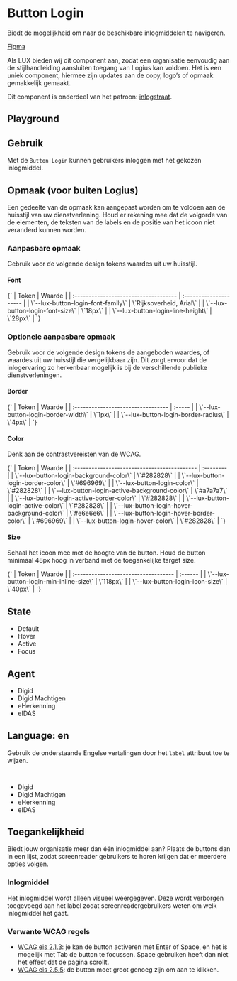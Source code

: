 
<Meta of={ButtonLoginStories} />

# Button Login

Biedt de mogelijkheid om naar de beschikbare inlogmiddelen te navigeren.

[Figma](https://www.figma.com/file/515tboh6xpSNziwQu6WyAy/LUX---UI-kit?type=design&node-id=1125-2&mode=design)

Als LUX bieden wij dit component aan, zodat een organisatie eenvoudig aan de stijlhandleiding aansluiten toegang van Logius kan voldoen. Het is een uniek component, hiermee zijn updates aan de copy, logo’s of opmaak gemakkelijk gemaakt.

Dit component is onderdeel van het patroon: [inlogstraat](https://www.logius.nl/domeinen/toegang/stijlhandleiding-aansluiten-toegang).

## Playground

<Canvas of={ButtonLoginStories.Playground} />
<Controls of={ButtonLoginStories.Playground} />

## Gebruik

Met de `Button Login` kunnen gebruikers inloggen met het gekozen inlogmiddel.

## Opmaak (voor buiten Logius)

Een gedeelte van de opmaak kan aangepast worden om te voldoen aan de huisstijl van uw dienstverlening. Houd er rekening mee dat de volgorde van de elementen, de teksten van de labels en de positie van het icoon niet veranderd kunnen worden.

### Aanpasbare opmaak

Gebruik voor de volgende design tokens waardes uit uw huisstijl.

#### Font

<Markdown>
  {`
| Token                                 | Waarde                 |
| :------------------------------------ | :--------------------- |
| \`--lux-button-login-font-family\`      | \`Rijksoverheid, Arial\` |
| \`--lux-button-login-font-size\`        | \`18px\`                 |
| \`--lux-button-login-line-height\` | \`28px\`                 |
`}
</Markdown>

### Optionele aanpasbare opmaak

Gebruik voor de volgende design tokens de aangeboden waardes, of waardes uit uw huisstijl die vergelijkbaar zijn. Dit zorgt ervoor dat de inlogervaring zo herkenbaar mogelijk is bij de verschillende publieke dienstverleningen.

#### Border

<Markdown>
  {`
| Token                              | Waarde |
| :--------------------------------- | :----- |
| \`--lux-button-login-border-width\`  | \`1px\`  |
| \`--lux-button-login-border-radius\` | \`4px\`  |
`}
</Markdown>

#### Color

Denk aan de contrastvereisten van de WCAG.

<Markdown>
  {`
| Token                                        | Waarde    |
| :------------------------------------------- | :-------- |
| \`--lux-button-login-background-color\`        | \`#282828\` |
| \`--lux-button-login-border-color\`            | \`#696969\` |
| \`--lux-button-login-color\`                   | \`#282828\` |
| \`--lux-button-login-active-background-color\` | \`#a7a7a7\` |
| \`--lux-button-login-active-border-color\`     | \`#282828\` |
| \`--lux-button-login-active-color\`            | \`#282828\` |
| \`--lux-button-login-hover-background-color\`  | \`#e6e6e6\` |
| \`--lux-button-login-hover-border-color\`      | \`#696969\` |
| \`--lux-button-login-hover-color\`             | \`#282828\` |
`}
</Markdown>

#### Size

Schaal het icoon mee met de hoogte van de button. Houd de button minimaal 48px hoog in verband met de toegankelijke target size.

<Markdown>
  {`
| Token                                | Waarde  |
| :----------------------------------- | :------ |
| \`--lux-button-login-min-inline-size\` | \`118px\` |
| \`--lux-button-login-icon-size\`       | \`40px\`  |
`}
</Markdown>

## State

<ul className="section">
  <li>
    <lux-button-login agent="digid"></lux-button-login>
    <span>Default</span>
  </li>
  <li>
    <lux-button-login class="force-state--hover" agent="digid"></lux-button-login>
    <span>Hover</span>
  </li>
  <li>
    <lux-button-login class="force-state--active" agent="digid"></lux-button-login>
    <span>Active</span>
  </li>
  <li>
    <lux-button-login class="force-state--focus" agent="digid"></lux-button-login>
    <span>Focus</span>
  </li>
</ul>

## Agent

<ul className="section">
  <li>
    <lux-button-login agent="digid"></lux-button-login>
    <span>Digid</span>
  </li>
  <li>
    <lux-button-login agent="digid-machtigen"></lux-button-login>
    <span>Digid Machtigen</span>
  </li>
  <li>
    <lux-button-login agent="eherkenning"></lux-button-login>
    <span>eHerkenning</span>
  </li>
  <li>
    <lux-button-login agent="eidas"></lux-button-login>
    <span>eIDAS</span>
  </li>
</ul>

## Language: en

Gebruik de onderstaande Engelse vertalingen door het `label` attribuut toe te wijzen.

```html
<lux-button-login agent="digid" label="Log in"></lux-button-login>
```

<ul className="section">
  <li>
    <lux-button-login agent="digid" label="Log in"></lux-button-login>
    <span>Digid</span>
  </li>
  <li>
    <lux-button-login agent="digid-machtigen" label="Log in as representative"></lux-button-login>
    <span>Digid Machtigen</span>
  </li>
  <li>
    <lux-button-login agent="eherkenning" label="Login as a company or organisation"></lux-button-login>
    <span>eHerkenning</span>
  </li>
  <li>
    <lux-button-login agent="eidas"></lux-button-login>
    <span>eIDAS</span>
  </li>
</ul>

## Toegankelijkheid

Biedt jouw organisatie meer dan één inlogmiddel aan? Plaats de buttons dan in een lijst, zodat screenreader gebruikers te horen krijgen dat er meerdere opties volgen.

### Inlogmiddel

Het inlogmiddel wordt alleen visueel weergegeven. Deze wordt verborgen toegevoegd aan het label zodat screenreadergebruikers weten om welk inlogmiddel het gaat.

### Verwante WCAG regels

- [WCAG eis 2.1.3](https://www.w3.org/TR/WCAG21/#keyboard-no-exception): je kan de button activeren met Enter of Space, en het is mogelijk met Tab de button te focussen. Space gebruiken heeft dan niet het effect dat de pagina scrollt.
- [WCAG eis 2.5.5](https://www.w3.org/TR/WCAG21/#target-size): de button moet groot genoeg zijn om aan te klikken.
